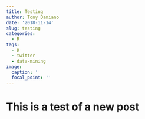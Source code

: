 ```yaml
---
title: Testing
author: Tony Damiano
date: '2018-11-14'
slug: testing
categories:
  - R
tags:
  - R
  - twitter
  - data-mining
image:
  caption: ''
  focal_point: ''
---
```

# This is a test of a new post
